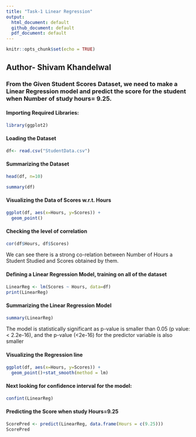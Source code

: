 ---
title: "Task-1 Linear Regression"
output: 
  html_document: default
  github_document: default
  pdf_document: default
---

```{r setup, include=FALSE}
knitr::opts_chunk$set(echo = TRUE)
```

## Author- Shivam Khandelwal

### From the Given Student Scores Dataset, we need to make a Linear Regression model and predict the score for the student when Number of study hours= 9.25.

#### Importing Required Libraries:

```{r cars}
library(ggplot2)
```

#### Loading the Dataset

```{r}
df<- read.csv("StudentData.csv")
```

#### Summarizing the Dataset
```{r}
head(df, n=10)

summary(df)
```
#### Visualizing the Data of Scores w.r.t. Hours

```{r}
ggplot(df, aes(x=Hours, y=Scores)) + 
  geom_point()
```


#### Checking the level of correlation
```{r}
cor(df$Hours, df$Scores)
```
We can see there is a strong co-relation between Number of Hours a Student Studied and Scores obtained by them.

#### Defining a Linear Regression Model, training on all of the dataset

```{r}
LinearReg <- lm(Scores ~ Hours, data=df)  
print(LinearReg)
```
#### Summarizing the Linear Regression Model
```{r}
summary(LinearReg)
```
The model is statistically significant as p-value is smaller than 0.05 (p value: < 2.2e-16), and the p-value (<2e-16) for the predictor variable is also smaller

#### Visualizing the Regression line
```{r}
ggplot(df, aes(x=Hours, y=Scores)) + 
  geom_point()+stat_smooth(method = lm)
```


#### Next looking for confidence interval for the model:
```{r}
confint(LinearReg)
```
#### Predicting the Score when study Hours=9.25

```{r}
ScorePred <- predict(LinearReg, data.frame(Hours = c(9.25)))
ScorePred
```

